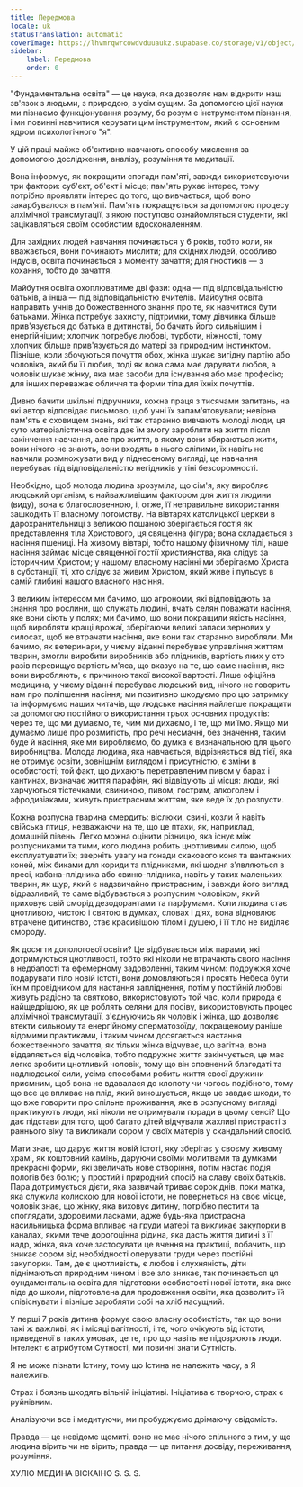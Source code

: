 ```yaml
---
title: Передмова
locale: uk
statusTranslation: automatic
coverImage: https://lhvmrqwrcowdvduuaukz.supabase.co/storage/v1/object/public/strapi-uploads/small_cover-educacion-fundamental.webp-2d51a7828a2b1309555be27f7e2a61a0.webp
sidebar:
    label: Передмова
    order: 0
---
```

"Фундаментальна освіта" — це наука, яка дозволяє нам відкрити наш зв'язок з людьми, з природою, з усім сущим. За допомогою цієї науки ми пізнаємо функціонування розуму, бо розум є інструментом пізнання, і ми повинні навчитися керувати цим інструментом, який є основним ядром психологічного "я".

У цій праці майже об'єктивно навчають способу мислення за допомогою дослідження, аналізу, розуміння та медитації.

Вона інформує, як покращити спогади пам'яті, завжди використовуючи три фактори: суб'єкт, об'єкт і місце; пам'ять рухає інтерес, тому потрібно проявляти інтерес до того, що вивчається, щоб воно закарбувалося в пам'яті. Пам'ять покращується за допомогою процесу алхімічної трансмутації, з якою поступово ознайомляться студенти, які зацікавляться своїм особистим вдосконаленням.

Для західних людей навчання починається у 6 років, тобто коли, як вважається, вони починають мислити; для східних людей, особливо індусів, освіта починається з моменту зачаття; для гностиків — з кохання, тобто до зачаття.

Майбутня освіта охоплюватиме дві фази: одна — під відповідальністю батьків, а інша — під відповідальністю вчителів. Майбутня освіта направить учнів до божественного знання про те, як навчитися бути батьками. Жінка потребує захисту, підтримки, тому дівчинка більше прив'язується до батька в дитинстві, бо бачить його сильнішим і енергійнішим; хлопчик потребує любові, турботи, ніжності, тому хлопчик більше прив'язується до матері за природним інстинктом. Пізніше, коли збочуються почуття обох, жінка шукає вигідну партію або чоловіка, який би її любив, тоді як вона сама має дарувати любов, а чоловік шукає жінку, яка має засоби для існування або має професію; для інших переважає обличчя та форми тіла для їхніх почуттів.

Дивно бачити шкільні підручники, кожна праця з тисячами запитань, на які автор відповідає письмово, щоб учні їх запам'ятовували; невірна пам'ять є сховищем знань, які так старанно вивчають молоді люди, ця суто матеріалістична освіта дає їм змогу заробляти на життя після закінчення навчання, але про життя, в якому вони збираються жити, вони нічого не знають, вони входять в нього сліпими, їх навіть не навчили розмножувати вид у піднесеному вигляді, це навчання перебуває під відповідальністю негідників у тіні безсоромності.

Необхідно, щоб молода людина зрозуміла, що сім'я, яку виробляє людський організм, є найважливішим фактором для життя людини (виду), вона є благословенною, і, отже, її неправильне використання зашкодить її власному потомству. На вівтарях католицької церкви в дарохранительниці з великою пошаною зберігається гостія як представлення тіла Христового, ця священна фігура; вона складається з насіння пшениці. На живому вівтарі, тобто нашому фізичному тілі, наше насіння займає місце священної гостії християнства, яка слідує за історичним Христом; у нашому власному насінні ми зберігаємо Христа в субстанції, ті, хто слідує за живим Христом, який живе і пульсує в самій глибині нашого власного насіння.

З великим інтересом ми бачимо, що агрономи, які відповідають за знання про рослини, що служать людині, вчать селян поважати насіння, яке вони сіють у полях; ми бачимо, що вони покращили якість насіння, щоб виробляти кращі врожаї, зберігаючи великі запаси зернових у силосах, щоб не втрачати насіння, яке вони так старанно виробляли. Ми бачимо, як ветеринари, у чиєму віданні перебуває управління життям тварин, змогли виробити виробників або плідників, вартість яких у сто разів перевищує вартість м'яса, що вказує на те, що саме насіння, яке вони виробляють, є причиною такої високої вартості. Лише офіційна медицина, у чиєму віданні перебуває людський вид, нічого не говорить нам про поліпшення насіння; ми позитивно шкодуємо про цю затримку та інформуємо наших читачів, що людське насіння найлегше покращити за допомогою постійного використання трьох основних продуктів: через те, що ми думаємо, те, чим ми дихаємо, і те, що ми їмо. Якщо ми думаємо лише про розмитість, про речі несмачні, без значення, таким буде й насіння, яке ми виробляємо, бо думка є визначальною для цього виробництва. Молода людина, яка навчається, відрізняється від тієї, яка не отримує освіти, зовнішнім виглядом і присутністю, є зміни в особистості; той факт, що дихають перетравленим пивом у барах і кантинах, визначає життя парафіян, які відвідують ці місця: люди, які харчуються тістечками, свининою, пивом, гострим, алкоголем і афродизіаками, живуть пристрасним життям, яке веде їх до розпусти.

Кожна розпусна тварина смердить: віслюки, свині, козли й навіть свійська птиця, незважаючи на те, що це птахи, як, наприклад, домашній півень. Легко можна оцінити різницю, яка існує між розпусниками та тими, кого людина робить цнотливими силою, щоб експлуатувати їх; зверніть увагу на гонади скакового коня та вантажних коней, між биками для кориди та плідниками, які щодня з'являються в пресі, кабана-плідника або свиню-плідника, навіть у таких маленьких тварин, як щур, який є надзвичайно пристрасним, і завжди його вигляд відразливий, те саме відбувається з розпусним чоловіком, який приховує свій сморід дезодорантами та парфумами. Коли людина стає цнотливою, чистою і святою в думках, словах і діях, вона відновлює втрачене дитинство, стає красивішою тілом і душею, і її тіло не виділяє смороду.

Як досягти допологової освіти? Це відбувається між парами, які дотримуються цнотливості, тобто які ніколи не втрачають свого насіння в недбалості та ефемерному задоволенні, таким чином: подружжя хоче подарувати тіло новій істоті, вони домовляються і просять Небеса бути їхнім провідником для настання запліднення, потім у постійній любові живуть радісно та святково, використовують той час, коли природа є найщедрішою, як це роблять селяни для посіву, використовують процес алхімічної трансмутації, з'єднуючись як чоловік і жінка, що дозволяє втекти сильному та енергійному сперматозоїду, покращеному раніше відомими практиками, і таким чином досягається настання божественного зачаття, як тільки жінка відчуває, що вагітна, вона віддаляється від чоловіка, тобто подружнє життя закінчується, це має легко зробити цнотливий чоловік, тому що він сповнений благодаті та надлюдської сили, усіма способами робить життя своєї дружини приємним, щоб вона не вдавалася до клопоту чи чогось подібного, тому що все це впливає на плід, який виношується, якщо це завдає шкоди, то що вже говорити про спільне проживання, яке в розпусному вигляді практикують люди, які ніколи не отримували поради в цьому сенсі? Що дає підстави для того, щоб багато дітей відчували жахливі пристрасті з раннього віку та викликали сором у своїх матерів у скандальний спосіб.

Мати знає, що дарує життя новій істоті, яку зберігає у своєму живому храмі, як коштовний камінь, даруючи своїми молитвами та думками прекрасні форми, які звеличать нове створіння, потім настає подія пологів без болю; у простий і природний спосіб на славу своїх батьків. Пара дотримується дієти, яка зазвичай триває сорок днів, поки матка, яка служила колискою для нової істоти, не повернеться на своє місце, чоловік знає, що жінку, яка виховує дитину, потрібно пестити та споглядати, здоровими ласками, адже будь-яка пристрасна насильницька форма впливає на груди матері та викликає закупорки в каналах, якими тече дорогоцінна рідина, яка дасть життя дитині з її надр, жінка, яка хоче застосувати це вчення на практиці, побачить, що зникає сором від необхідності оперувати груди через постійні закупорки. Там, де є цнотливість, є любов і слухняність, діти піднімаються природним чином і все зло зникає, так починається ця фундаментальна освіта для підготовки особистості нової істоти, яка вже піде до школи, підготовлена для продовження освіти, яка дозволить їй співіснувати і пізніше заробляти собі на хліб насущний.

У перші 7 років дитина формує свою власну особистість, так що вони такі ж важливі, як і місяці вагітності, і те, чого очікують від істоти, приведеної в таких умовах, це те, про що навіть не підозрюють люди. Інтелект є атрибутом Сутності, ми повинні знати Сутність.

Я не може пізнати Істину, тому що Істина не належить часу, а Я належить.

Страх і боязнь шкодять вільній ініціативі. Ініціатива є творчою, страх є руйнівним.

Аналізуючи все і медитуючи, ми пробуджуємо дрімаючу свідомість.

Правда — це невідоме щомиті, воно не має нічого спільного з тим, у що людина вірить чи не вірить; правда — це питання досвіду, переживання, розуміння.

ХУЛІО МЕДИНА ВІСКАІНО
S. S. S.

